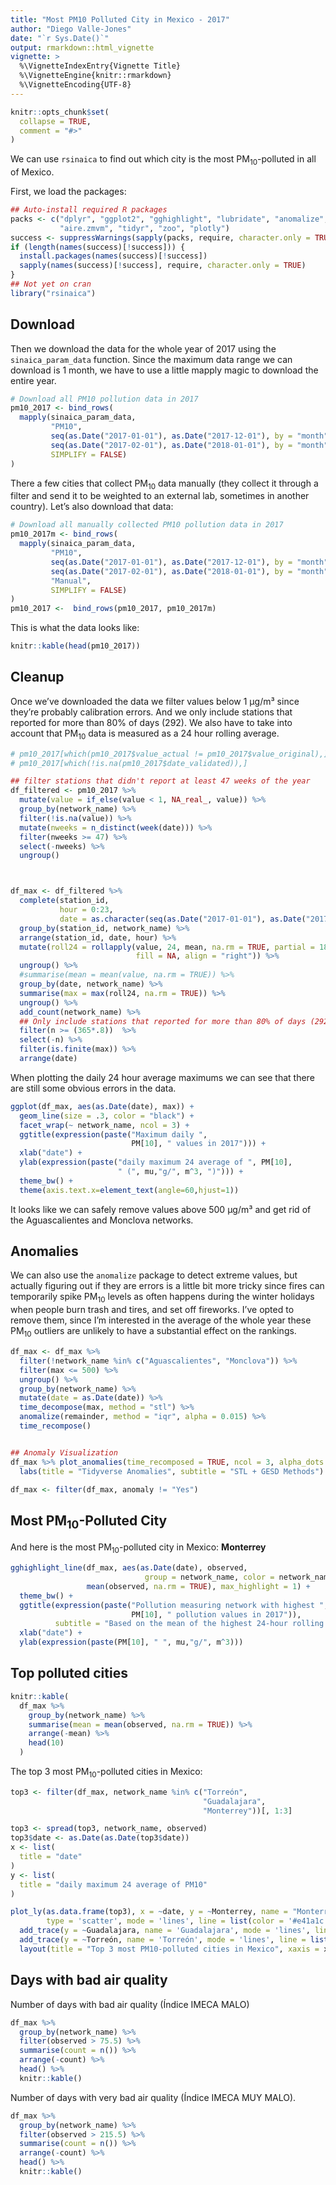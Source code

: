 ```yaml
---
title: "Most PM10 Polluted City in Mexico - 2017"
author: "Diego Valle-Jones"
date: "`r Sys.Date()`"
output: rmarkdown::html_vignette
vignette: >
  %\VignetteIndexEntry{Vignette Title}
  %\VignetteEngine{knitr::rmarkdown}
  %\VignetteEncoding{UTF-8}
---
```


```r
knitr::opts_chunk$set(
  collapse = TRUE,
  comment = "#>"
)
```

We can use `rsinaica` to find out which city is the most PM<sub>10</sub>-polluted in all of Mexico.

First, we load the packages:

```r
## Auto-install required R packages
packs <- c("dplyr", "ggplot2", "gghighlight", "lubridate", "anomalize", 
           "aire.zmvm", "tidyr", "zoo", "plotly")
success <- suppressWarnings(sapply(packs, require, character.only = TRUE))
if (length(names(success)[!success])) {
  install.packages(names(success)[!success])
  sapply(names(success)[!success], require, character.only = TRUE)
}
## Not yet on cran
library("rsinaica")
```

## Download

Then we download the data for the whole year of 2017 using the `sinaica_param_data` function. Since the maximum data range we can download is 1 month, we have to use a little mapply magic to download the entire year.

```r
# Download all PM10 pollution data in 2017
pm10_2017 <- bind_rows(
  mapply(sinaica_param_data,
         "PM10",
         seq(as.Date("2017-01-01"), as.Date("2017-12-01"), by = "month"),
         seq(as.Date("2017-02-01"), as.Date("2018-01-01"), by = "month") - 1,
         SIMPLIFY = FALSE)
)
```

There a few cities that collect PM<sub>10</sub> data manually (they collect it through a filter and send it to be weighted to an external lab, sometimes in another country). Let's also download that data:

```r
# Download all manually collected PM10 pollution data in 2017
pm10_2017m <- bind_rows(
  mapply(sinaica_param_data,
         "PM10",
         seq(as.Date("2017-01-01"), as.Date("2017-12-01"), by = "month"),
         seq(as.Date("2017-02-01"), as.Date("2018-01-01"), by = "month") - 1,
         "Manual",
         SIMPLIFY = FALSE)
)
pm10_2017 <-  bind_rows(pm10_2017, pm10_2017m)       
```

This is what the data looks like:

```r
knitr::kable(head(pm10_2017))
```

## Cleanup

Once we've downloaded the data we filter values below 1 µg/m³ since they're probably calibration errors. And we only include stations that reported for more than 80% of days (292). We also have to take into account that PM<sub>10</sub> data is measured as a 24 hour rolling average.

```r
# pm10_2017[which(pm10_2017$value_actual != pm10_2017$value_original),]
# pm10_2017[which(!is.na(pm10_2017$date_validated)),]

## filter stations that didn't report at least 47 weeks of the year
df_filtered <- pm10_2017 %>%
  mutate(value = if_else(value < 1, NA_real_, value)) %>%
  group_by(network_name) %>%
  filter(!is.na(value)) %>%
  mutate(nweeks = n_distinct(week(date))) %>%
  filter(nweeks >= 47) %>%
  select(-nweeks) %>%
  ungroup()



df_max <- df_filtered %>%
  complete(station_id,
           hour = 0:23,
           date = as.character(seq(as.Date("2017-01-01"), as.Date("2017-12-31"), by = "day"))) %>%
  group_by(station_id, network_name) %>%
  arrange(station_id, date, hour) %>%
  mutate(roll24 = rollapply(value, 24, mean, na.rm = TRUE, partial = 18, 
                            fill = NA, align = "right")) %>%
  ungroup() %>%
  #summarise(mean = mean(value, na.rm = TRUE)) %>%
  group_by(date, network_name) %>%
  summarise(max = max(roll24, na.rm = TRUE)) %>%
  ungroup() %>%
  add_count(network_name) %>%
  ## Only include stations that reported for more than 80% of days (292)
  filter(n >= (365*.8))  %>%
  select(-n) %>%
  filter(is.finite(max)) %>%
  arrange(date)
```

When plotting the daily 24 hour average maximums we can see that there are still some obvious errors in the data.

```r
ggplot(df_max, aes(as.Date(date), max)) +
  geom_line(size = .3, color = "black") +
  facet_wrap(~ network_name, ncol = 3) +
  ggtitle(expression(paste("Maximum daily ", 
                           PM[10], " values in 2017"))) +
  xlab("date") +
  ylab(expression(paste("daily maximum 24 average of ", PM[10], 
                        " (", mu,"g/", m^3, ")"))) +
  theme_bw() +
  theme(axis.text.x=element_text(angle=60,hjust=1))
```

It looks like we can safely remove values above 500 µg/m³ and get rid of the Aguascalientes and Monclova networks. 

## Anomalies

We can also use the `anomalize` package to detect extreme values, but actually figuring out if they are errors is a little bit more tricky since fires can temporarily spike PM<sub>10</sub> levels as often happens during the winter holidays when people burn trash and tires, and set off fireworks. I've opted to remove them, since I'm interested in the average of the whole year these PM<sub>10</sub> outliers are unlikely to have a substantial effect on the rankings.

```r
df_max <- df_max %>%
  filter(!network_name %in% c("Aguascalientes", "Monclova")) %>%
  filter(max <= 500) %>%
  ungroup() %>%
  group_by(network_name) %>%
  mutate(date = as.Date(date)) %>%
  time_decompose(max, method = "stl") %>%
  anomalize(remainder, method = "iqr", alpha = 0.015) %>%
  time_recompose()


## Anomaly Visualization
df_max %>% plot_anomalies(time_recomposed = TRUE, ncol = 3, alpha_dots = 0.25) +
  labs(title = "Tidyverse Anomalies", subtitle = "STL + GESD Methods") 

df_max <- filter(df_max, anomaly != "Yes")
```


## Most PM<sub>10</sub>-Polluted City

And here is the most PM<sub>10</sub>-polluted city in Mexico: <b>Monterrey</b>

```r
gghighlight_line(df_max, aes(as.Date(date), observed, 
                              group = network_name, color = network_name),
                 mean(observed, na.rm = TRUE), max_highlight = 1) +
  theme_bw() +
  ggtitle(expression(paste("Pollution measuring network with highest ", 
                           PM[10], " pollution values in 2017")),
          subtitle = "Based on the mean of the highest 24-hour rolling average daily maximums. Source: SINAICA") +
  xlab("date") +
  ylab(expression(paste(PM[10], " ", mu,"g/", m^3)))
```

## Top polluted cities

```r
knitr::kable(
  df_max %>%
    group_by(network_name) %>%
    summarise(mean = mean(observed, na.rm = TRUE)) %>%
    arrange(-mean) %>%
    head(10)
  )
```

The top 3 most PM<sub>10</sub>-polluted cities in Mexico:

```r
top3 <- filter(df_max, network_name %in% c("Torreón",
                                           "Guadalajara",
                                           "Monterrey"))[, 1:3]

top3 <- spread(top3, network_name, observed)
top3$date <- as.Date(as.Date(top3$date))
x <- list(
  title = "date"
)
y <- list(
  title = "daily maximum 24 average of PM10"
)

plot_ly(as.data.frame(top3), x = ~date, y = ~Monterrey, name = "Monterrey" ,
        type = 'scatter', mode = 'lines', line = list(color = '#e41a1c'), width = .5) %>%
  add_trace(y = ~Guadalajara, name = 'Guadalajara', mode = 'lines', line = list(color = '#377eb8'), width = .5) %>%
  add_trace(y = ~Torreón, name = 'Torreón', mode = 'lines', line = list(color = '#4daf4a'), width = .5) %>%
  layout(title = "Top 3 most PM10-polluted cities in Mexico", xaxis = x, yaxis = y)
```

## Days with bad air quality

Number of days with bad air quality (Índice IMECA MALO)

```r
df_max %>%
  group_by(network_name) %>%
  filter(observed > 75.5) %>%
  summarise(count = n()) %>%
  arrange(-count) %>%
  head() %>%
  knitr::kable()
```

Number of days with very bad air quality (Índice IMECA MUY MALO). 

```r
df_max %>%
  group_by(network_name) %>%
  filter(observed > 215.5) %>%
  summarise(count = n()) %>%
  arrange(-count) %>%
  head() %>%
  knitr::kable()

```
